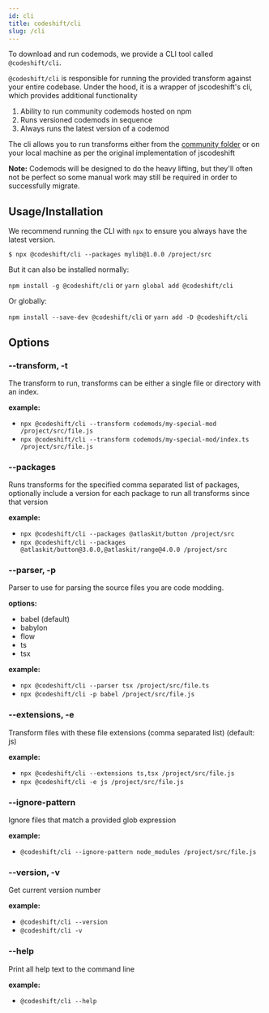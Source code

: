 ```yaml
---
id: cli
title: codeshift/cli
slug: /cli
---
```


To download and run codemods, we provide a CLI tool called `@codeshift/cli`.

`@codeshift/cli` is responsible for running the provided transform against your entire codebase.
Under the hood, it is a wrapper of jscodeshift's cli, which provides additional functionality

1. Ability to run community codemods hosted on npm
2. Runs versioned codemods in sequence
3. Always runs the latest version of a codemod

The cli allows you to run transforms either from the [community folder](https://github.com/CodeshiftCommunity/CodeshiftCommunity/tree/main/community) or on your local machine as per the original implementation of jscodeshift

**Note:** Codemods will be designed to do the heavy lifting, but they'll often not be perfect so some manual work may still be required in order to successfully migrate.

## Usage/Installation

We recommend running the CLI with `npx` to ensure you always have the latest version.

`$ npx @codeshift/cli --packages mylib@1.0.0 /project/src`

But it can also be installed normally:

`npm install -g @codeshift/cli` or `yarn global add @codeshift/cli`

Or globally:

`npm install --save-dev @codeshift/cli` or `yarn add -D @codeshift/cli`

## Options

### --transform, -t

The transform to run, transforms can be either a single file or directory with an index.

**example:**

- `npx @codeshift/cli --transform codemods/my-special-mod /project/src/file.js`
- `npx @codeshift/cli --transform codemods/my-special-mod/index.ts /project/src/file.js`

### --packages

Runs transforms for the specified comma separated list of packages, optionally include a version for each package to run all transforms since that version

**example:**

- `npx @codeshift/cli --packages @atlaskit/button /project/src`
- `npx @codeshift/cli --packages @atlaskit/button@3.0.0,@atlaskit/range@4.0.0 /project/src`

### --parser, -p

Parser to use for parsing the source files you are code modding.

**options:**

- babel (default)
- babylon
- flow
- ts
- tsx

**example:**

- `npx @codeshift/cli --parser tsx /project/src/file.ts`
- `npx @codeshift/cli -p babel /project/src/file.js`

### --extensions, -e

Transform files with these file extensions (comma separated list) (default: js)

**example:**

- `npx @codeshift/cli --extensions ts,tsx /project/src/file.js`
- `npx @codeshift/cli -e js /project/src/file.js`

### --ignore-pattern

Ignore files that match a provided glob expression

**example:**

- `@codeshift/cli --ignore-pattern node_modules /project/src/file.js`

### --version, -v

Get current version number

**example:**

- `@codeshift/cli --version`
- `@codeshift/cli -v`

### --help

Print all help text to the command line

**example:**

- `@codeshift/cli --help`

